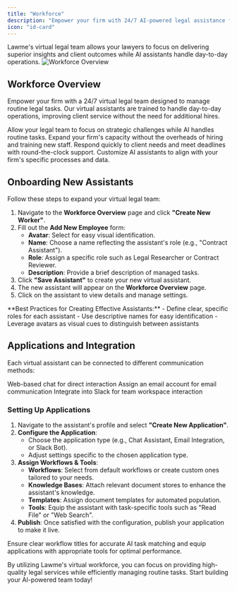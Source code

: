 ```yaml
---
title: "Workforce"
description: "Empower your firm with 24/7 AI-powered legal assistance for routine tasks"
icon: "id-card"
---
```


<Note>
  Lawme's virtual legal team allows your lawyers to focus on delivering superior insights and client outcomes while AI assistants handle day-to-day operations.
</Note>

<Frame>
  <img
    src="../assets/workforce_overview.gif"
    alt="Workforce Overview"
  />
</Frame>

## Workforce Overview

Empower your firm with a 24/7 virtual legal team designed to manage routine legal tasks. Our virtual assistants are trained to handle day-to-day operations, improving client service without the need for additional hires.

<CardGroup cols={2}>
  <Card title="Free Up Your Lawyers" icon="user-tie">
    Allow your legal team to focus on strategic challenges while AI handles routine tasks.
  </Card>
  <Card title="Cost-Effective Scaling" icon="chart-line">
    Expand your firm's capacity without the overheads of hiring and training new staff.
  </Card>
  <Card title="24/7 Availability" icon="clock">
    Respond quickly to client needs and meet deadlines with round-the-clock support.
  </Card>
  <Card title="Tailored Assistance" icon="sliders">
    Customize AI assistants to align with your firm's specific processes and data.
  </Card>
</CardGroup>

## Onboarding New Assistants

Follow these steps to expand your virtual legal team:

1. Navigate to the **Workforce Overview** page and click **"Create New Worker"**.
2. Fill out the **Add New Employee** form:
   - **Avatar**: Select for easy visual identification.
   - **Name**: Choose a name reflecting the assistant's role (e.g., "Contract Assistant").
   - **Role**: Assign a specific role such as Legal Researcher or Contract Reviewer.
   - **Description**: Provide a brief description of managed tasks.
3. Click **"Save Assistant"** to create your new virtual assistant.
4. The new assistant will appear on the **Workforce Overview** page.
5. Click on the assistant to view details and manage settings.

<Tip>
  **Best Practices for Creating Effective Assistants:**
  - Define clear, specific roles for each assistant
  - Use descriptive names for easy identification
  - Leverage avatars as visual cues to distinguish between assistants
</Tip>

## Applications and Integration

Each virtual assistant can be connected to different communication methods:

<CardGroup cols={2}>
  <Card title="Chat Assistant" icon="comments">
    Web-based chat for direct interaction
  </Card>
  <Card title="Email Integration" icon="envelope">
    Assign an email account for email communication
  </Card>
  <Card title="Slack Bot" icon="slack">
    Integrate into Slack for team workspace interaction
  </Card>
</CardGroup>

### Setting Up Applications
1. Navigate to the assistant's profile and select **"Create New Application"**.
2. **Configure the Application**:
   - Choose the application type (e.g., Chat Assistant, Email Integration, or Slack Bot).
   - Adjust settings specific to the chosen application type.
3. **Assign Workflows & Tools**: 
   - **Workflows**: Select from default workflows or create custom ones tailored to your needs.
   - **Knowledge Bases**: Attach relevant document stores to enhance the assistant's knowledge.
   - **Templates**: Assign document templates for automated population.
   - **Tools**: Equip the assistant with task-specific tools such as "Read File" or "Web Search".
4. **Publish**: Once satisfied with the configuration, publish your application to make it live.

<Warning>
  Ensure clear workflow titles for accurate AI task matching and equip applications with appropriate tools for optimal performance.
</Warning>

By utilizing Lawme's virtual workforce, you can focus on providing high-quality legal services while efficiently managing routine tasks. Start building your AI-powered team today!